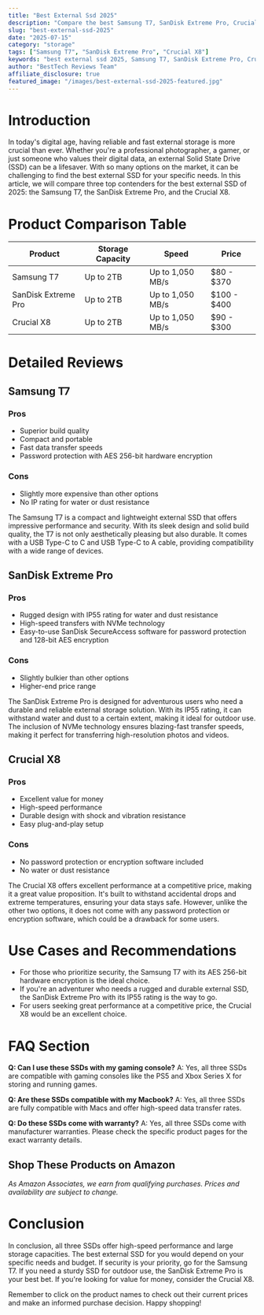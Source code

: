 ```yaml
---
title: "Best External Ssd 2025"
description: "Compare the best Samsung T7, SanDisk Extreme Pro, Crucial X8 and more. Find the perfect storage with our detailed reviews and recommendations."
slug: "best-external-ssd-2025"
date: "2025-07-15"
category: "storage"
tags: ["Samsung T7", "SanDisk Extreme Pro", "Crucial X8"]
keywords: "best external ssd 2025, Samsung T7, SanDisk Extreme Pro, Crucial X8"
author: "BestTech Reviews Team"
affiliate_disclosure: true
featured_image: "/images/best-external-ssd-2025-featured.jpg"
---
```


# Introduction

In today's digital age, having reliable and fast external storage is more crucial than ever. Whether you're a professional photographer, a gamer, or just someone who values their digital data, an external Solid State Drive (SSD) can be a lifesaver. With so many options on the market, it can be challenging to find the best external SSD for your specific needs. In this article, we will compare three top contenders for the best external SSD of 2025: the <ProductLink productName="Samsung T7">Samsung T7</ProductLink>, the SanDisk Extreme Pro, and the Crucial X8. 

# Product Comparison Table

| Product | Storage Capacity | Speed | Price | 
|---------|------------------|-------|-------|
| <ProductLink productName="Samsung T7">Samsung T7</ProductLink> | Up to 2TB | Up to 1,050 MB/s | $80 - $370 |
| SanDisk Extreme Pro | Up to 2TB | Up to 1,050 MB/s | $100 - $400 |
| Crucial X8 | Up to 2TB | Up to 1,050 MB/s | $90 - $300 |

# Detailed Reviews

## <ProductLink productName="Samsung T7">Samsung T7</ProductLink>

### Pros
- Superior build quality
- Compact and portable
- Fast data transfer speeds
- Password protection with AES 256-bit hardware encryption

### Cons
- Slightly more expensive than other options
- No IP rating for water or dust resistance

The <ProductLink productName="Samsung T7">Samsung T7</ProductLink> is a compact and lightweight external SSD that offers impressive performance and security. With its sleek design and solid build quality, the T7 is not only aesthetically pleasing but also durable. It comes with a USB Type-C to C and USB Type-C to A cable, providing compatibility with a wide range of devices. 

## <ProductLink productName="SanDisk Extreme Pro">SanDisk Extreme Pro</ProductLink>

### Pros
- Rugged design with IP55 rating for water and dust resistance
- High-speed transfers with NVMe technology
- Easy-to-use SanDisk SecureAccess software for password protection and 128-bit AES encryption

### Cons
- Slightly bulkier than other options
- Higher-end price range

The <ProductLink productName="SanDisk Extreme Pro">SanDisk Extreme Pro</ProductLink> is designed for adventurous users who need a durable and reliable external storage solution. With its IP55 rating, it can withstand water and dust to a certain extent, making it ideal for outdoor use. The inclusion of NVMe technology ensures blazing-fast transfer speeds, making it perfect for transferring high-resolution photos and videos.

## <ProductLink productName="Crucial X8">Crucial X8</ProductLink>

### Pros
- Excellent value for money
- High-speed performance
- Durable design with shock and vibration resistance
- Easy plug-and-play setup

### Cons
- No password protection or encryption software included
- No water or dust resistance

The <ProductLink productName="Crucial X8">Crucial X8</ProductLink> offers excellent performance at a competitive price, making it a great value proposition. It's built to withstand accidental drops and extreme temperatures, ensuring your data stays safe. However, unlike the other two options, it does not come with any password protection or encryption software, which could be a drawback for some users.

# Use Cases and Recommendations

- For those who prioritize security, the <ProductLink productName="Samsung T7">Samsung T7</ProductLink> with its AES 256-bit hardware encryption is the ideal choice.
- If you're an adventurer who needs a rugged and durable external SSD, the <ProductLink productName="SanDisk Extreme Pro">SanDisk Extreme Pro</ProductLink> with its IP55 rating is the way to go.
- For users seeking great performance at a competitive price, the Crucial X8 would be an excellent choice.

# FAQ Section

**Q: Can I use these SSDs with my gaming console?**
A: Yes, all three SSDs are compatible with gaming consoles like the PS5 and Xbox Series X for storing and running games.

**Q: Are these SSDs compatible with my Macbook?**
A: Yes, all three SSDs are fully compatible with Macs and offer high-speed data transfer rates.

**Q: Do these SSDs come with warranty?**
A: Yes, all three SSDs come with manufacturer warranties. Please check the specific product pages for the exact warranty details.


## Shop These Products on Amazon

<div style={{display: "flex", gap: "1rem", flexWrap: "wrap", margin: "2rem 0"}}>
  <AmazonButton productName="Samsung T7" />
  <AmazonButton productName="SanDisk Extreme Pro" />
  <AmazonButton productName="Crucial X8" />
</div>

*As Amazon Associates, we earn from qualifying purchases. Prices and availability are subject to change.*

# Conclusion

In conclusion, all three SSDs offer high-speed performance and large storage capacities. The best external SSD for you would depend on your specific needs and budget. If security is your priority, go for the <ProductLink productName="Samsung T7">Samsung T7</ProductLink>. If you need a sturdy SSD for outdoor use, the SanDisk Extreme Pro is your best bet. If you're looking for value for money, consider the <ProductLink productName="Crucial X8">Crucial X8</ProductLink>. 

Remember to click on the product names to check out their current prices and make an informed purchase decision. Happy shopping!